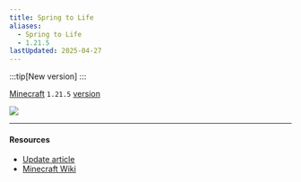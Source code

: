 ```yaml
---
title: Spring to Life
aliases:
  - Spring to Life
  - 1.21.5
lastUpdated: 2025-04-27
---
```



:::tip[New version]
:::

[Minecraft](/minecraft) `1.21.5` [version](/versions)

<Img src="https://www.minecraft.net/content/dam/minecraftnet/games/minecraft/key-art/MCV_SpringDrop_DotNet_Homepage_1800x1080.jpg" />

<Yb src="https://www.youtube.com/embed/jGNgh5zEFkY?si=1A9O7_v53dtgXbby&start=241" />

---

#### Resources
- [Update article](https://www.minecraft.net/en-us/article/spring-to-life-game-drop)
- [Minecraft Wiki](https://minecraft.wiki/w/Spring_to_Life)